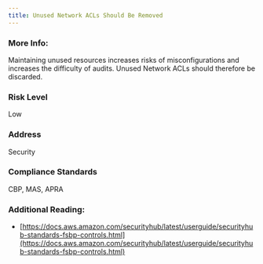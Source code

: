 ```yaml
---
title: Unused Network ACLs Should Be Removed
---
```


### More Info:

Maintaining unused resources increases risks of misconfigurations and increases the difficulty of audits. Unused Network ACLs should therefore be discarded.

### Risk Level

Low

### Address

Security

### Compliance Standards

CBP, MAS, APRA

### Additional Reading:

- [https://docs.aws.amazon.com/securityhub/latest/userguide/securityhub-standards-fsbp-controls.html](https://docs.aws.amazon.com/securityhub/latest/userguide/securityhub-standards-fsbp-controls.html)
